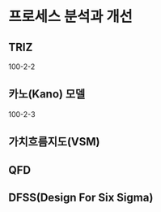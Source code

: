# 프로세스 분석과 개선 {#sec-process-analysis-improvement}

## TRIZ

:::{.callout-tip icon=false title="기출"}
100-2-2
:::

## 카노(Kano) 모델

:::{.callout-tip icon=false title="기출"}
100-2-3
:::



## 가치흐름지도(VSM)

## QFD

## DFSS(Design For Six Sigma)


